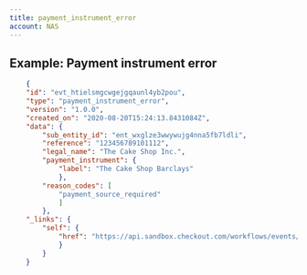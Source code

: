 ```yaml
---
title: payment_instrument_error
account: NAS
---
```


## Example: Payment instrument error

```json
    {
    "id": "evt_htielsmgcwgejgqaunl4yb2pou",
    "type": "payment_instrument_error",
    "version": "1.0.0",
    "created_on": "2020-08-20T15:24:13.8431084Z",
    "data": {
        "sub_entity_id": "ent_wxglze3wwywujg4nna5fb7ldli",
        "reference": "123456789101112",
        "legal_name": "The Cake Shop Inc.",
        "payment_instrument": {
            "label": "The Cake Shop Barclays"
            },
        "reason_codes": [
            "payment_source_required"
            ]
        },
    "_links": {
        "self": {
            "href": "https://api.sandbox.checkout.com/workflows/events/evt_htielsmgcwgejgqaunl4yb2pou"
            }
        }
    }
```


